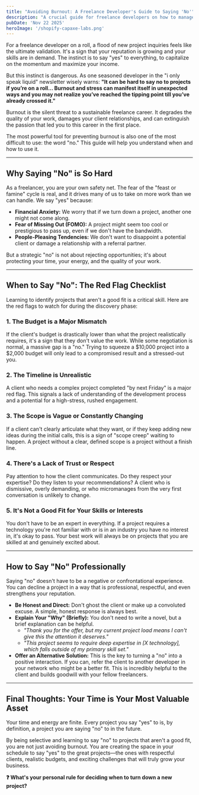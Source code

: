 ```yaml
---
title: "Avoiding Burnout: A Freelance Developer's Guide to Saying 'No'"
description: "A crucial guide for freelance developers on how to manage workload, identify projects that aren't a good fit, and say 'no' to maintain a healthy and sustainable career."
pubDate: 'Nov 22 2025'
heroImage: '/shopify-capaxe-labs.png'
---
```


For a freelance developer on a roll, a flood of new project inquiries feels like the ultimate validation. It's a sign that your reputation is growing and your skills are in demand. The instinct is to say "yes" to everything, to capitalize on the momentum and maximize your income.

But this instinct is dangerous. As one seasoned developer in the "i only speak liquid" newsletter wisely warns: **"It can be hard to say no to projects if you’re on a roll... Burnout and stress can manifest itself in unexpected ways and you may not realize you’ve reached the tipping point till you’ve already crossed it."**

Burnout is the silent threat to a sustainable freelance career. It degrades the quality of your work, damages your client relationships, and can extinguish the passion that led you to this career in the first place.

The most powerful tool for preventing burnout is also one of the most difficult to use: the word "no." This guide will help you understand when and how to use it.

---

## **Why Saying "No" is So Hard**

As a freelancer, you are your own safety net. The fear of the "feast or famine" cycle is real, and it drives many of us to take on more work than we can handle. We say "yes" because:

-   **Financial Anxiety:** We worry that if we turn down a project, another one might not come along.
-   **Fear of Missing Out (FOMO):** A project might seem too cool or prestigious to pass up, even if we don't have the bandwidth.
-   **People-Pleasing Tendencies:** We don't want to disappoint a potential client or damage a relationship with a referral partner.

But a strategic "no" is not about rejecting opportunities; it's about protecting your time, your energy, and the quality of your work.

---

## **When to Say "No": The Red Flag Checklist**

Learning to identify projects that aren't a good fit is a critical skill. Here are the red flags to watch for during the discovery phase:

### **1. The Budget is a Major Mismatch**
If the client's budget is drastically lower than what the project realistically requires, it's a sign that they don't value the work. While some negotiation is normal, a massive gap is a "no." Trying to squeeze a $10,000 project into a $2,000 budget will only lead to a compromised result and a stressed-out you.

### **2. The Timeline is Unrealistic**
A client who needs a complex project completed "by next Friday" is a major red flag. This signals a lack of understanding of the development process and a potential for a high-stress, rushed engagement.

### **3. The Scope is Vague or Constantly Changing**
If a client can't clearly articulate what they want, or if they keep adding new ideas during the initial calls, this is a sign of "scope creep" waiting to happen. A project without a clear, defined scope is a project without a finish line.

### **4. There's a Lack of Trust or Respect**
Pay attention to how the client communicates. Do they respect your expertise? Do they listen to your recommendations? A client who is dismissive, overly demanding, or who micromanages from the very first conversation is unlikely to change.

### **5. It's Not a Good Fit for Your Skills or Interests**
You don't have to be an expert in everything. If a project requires a technology you're not familiar with or is in an industry you have no interest in, it's okay to pass. Your best work will always be on projects that you are skilled at and genuinely excited about.

---

## **How to Say "No" Professionally**

Saying "no" doesn't have to be a negative or confrontational experience. You can decline a project in a way that is professional, respectful, and even strengthens your reputation.

-   **Be Honest and Direct:** Don't ghost the client or make up a convoluted excuse. A simple, honest response is always best.
-   **Explain Your "Why" (Briefly):** You don't need to write a novel, but a brief explanation can be helpful.
    -   *"Thank you for the offer, but my current project load means I can't give this the attention it deserves."*
    -   *"This project seems to require deep expertise in [X technology], which falls outside of my primary skill set."*
-   **Offer an Alternative Solution:** This is the key to turning a "no" into a positive interaction. If you can, refer the client to another developer in your network who might be a better fit. This is incredibly helpful to the client and builds goodwill with your fellow freelancers.

---

## **Final Thoughts: Your Time is Your Most Valuable Asset**

Your time and energy are finite. Every project you say "yes" to is, by definition, a project you are saying "no" to in the future.

By being selective and learning to say "no" to projects that aren't a good fit, you are not just avoiding burnout. You are creating the space in your schedule to say "yes" to the great projects—the ones with respectful clients, realistic budgets, and exciting challenges that will truly grow your business.

**❓ What's your personal rule for deciding when to turn down a new project?**